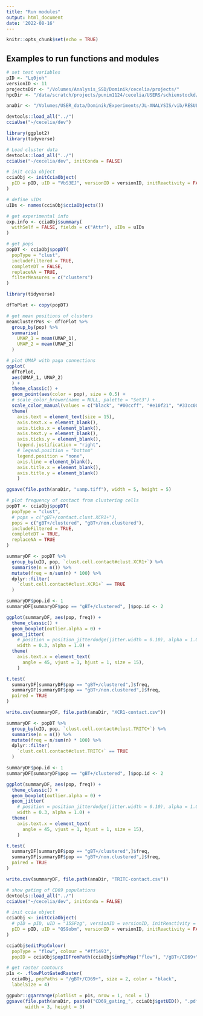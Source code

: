 ```yaml
---
title: "Run modules"
output: html_document
date: '2022-08-16'
---
```


```r
knitr::opts_chunk$set(echo = TRUE)
```

## Examples to run functions and modules

```r
# set test variables
pID <- "Lq0joh"
versionID <- 11
projectsDir <- "/Volumes/Analysis_SSD/Dominik/cecelia/projects/"
hpcDir <- "/data/scratch/projects/punim1124/cecelia/USERS/schienstockd/"
```

```r
anaDir <- "/Volumes/USER_data/Dominik/Experiments/JL-ANALYSIS/vib/RESULTS/OUT"
```

```r
devtools::load_all("../")
cciaUse("~/cecelia/dev")

library(ggplot2)
library(tidyverse)
```

```r
# Load cluster data
devtools::load_all("../")
cciaUse("~/cecelia/dev", initConda = FALSE)

# init ccia object
cciaObj <- initCciaObject(
  pID = pID, uID = "VbS3EJ", versionID = versionID, initReactivity = FALSE
)

# define uIDs
uIDs <- names(cciaObj$cciaObjects())

# get experimental info
exp.info <- cciaObj$summary(
  withSelf = FALSE, fields = c("Attr"), uIDs = uIDs
)

# get pops
popDT <- cciaObj$popDT(
  popType = "clust",
  includeFiltered = TRUE,
  completeDT = FALSE,
  replaceNA = TRUE,
  filterMeasures = c("clusters")
)
```

```r
library(tidyverse)

dfToPlot <- copy(popDT)

# get mean positions of clusters
meanClusterPos <- dfToPlot %>%
  group_by(pop) %>%
  summarise(
    UMAP_1 = mean(UMAP_1),
    UMAP_2 = mean(UMAP_2)
  )

# plot UMAP with paga connections
ggplot(
  dfToPlot,
  aes(UMAP_1, UMAP_2)
  ) +
  theme_classic() +
  geom_point(aes(color = pop), size = 0.5) +
  # scale_color_brewer(name = NULL, palette = "Set3") +
  scale_color_manual(values = c("black", "#00ccff", "#e10f21", "#33cc00")) +
  theme(
    axis.text = element_text(size = 15),
    axis.text.x = element_blank(),
    axis.ticks.x = element_blank(),
    axis.text.y = element_blank(),
    axis.ticks.y = element_blank(),
    legend.justification = "right",
    # legend.position = "bottom"
    legend.position = "none",
    axis.line = element_blank(),
    axis.title.x = element_blank(),
    axis.title.y = element_blank()
    )

ggsave(file.path(anaDir, "uamp.tiff"), width = 5, height = 5)
```

```r
# plot frequency of contact from clustering cells
popDT <- cciaObj$popDT(
  popType = "clust",
  # pops = c("gBT+/contact.clust.XCR1+"),
  pops = c("gBT+/clustered", "gBT+/non.clustered"),
  includeFiltered = TRUE,
  completeDT = TRUE,
  replaceNA = TRUE
)
```

```r
summaryDF <- popDT %>%
  group_by(uID, pop, `clust.cell.contact#clust.XCR1+`) %>%
  summarise(n = n()) %>%
  mutate(freq = n/sum(n) * 100) %>%
  dplyr::filter(
    `clust.cell.contact#clust.XCR1+` == TRUE
  )

summaryDF$pop.id <- 1
summaryDF[summaryDF$pop == "gBT+/clustered", ]$pop.id <- 2

ggplot(summaryDF, aes(pop, freq)) +
  theme_classic() +
  geom_boxplot(outlier.alpha = 0) +
  geom_jitter(
    # position = position_jitterdodge(jitter.width = 0.10), alpha = 1.0) +
    width = 0.3, alpha = 1.0) +
  theme(
    axis.text.x = element_text(
      angle = 45, vjust = 1, hjust = 1, size = 15),
    )

t.test(
  summaryDF[summaryDF$pop == "gBT+/clustered",]$freq,
  summaryDF[summaryDF$pop == "gBT+/non.clustered",]$freq,
  paired = TRUE
)

write.csv(summaryDF, file.path(anaDir, "XCR1-contact.csv"))
```

```r
summaryDF <- popDT %>%
  group_by(uID, pop, `clust.cell.contact#clust.TRITC+`) %>%
  summarise(n = n()) %>%
  mutate(freq = n/sum(n) * 100) %>%
  dplyr::filter(
    `clust.cell.contact#clust.TRITC+` == TRUE
  )

summaryDF$pop.id <- 1
summaryDF[summaryDF$pop == "gBT+/clustered", ]$pop.id <- 2

ggplot(summaryDF, aes(pop, freq)) +
  theme_classic() +
  geom_boxplot(outlier.alpha = 0) +
  geom_jitter(
    # position = position_jitterdodge(jitter.width = 0.10), alpha = 1.0) +
    width = 0.3, alpha = 1.0) +
  theme(
    axis.text.x = element_text(
      angle = 45, vjust = 1, hjust = 1, size = 15),
    )

t.test(
  summaryDF[summaryDF$pop == "gBT+/clustered",]$freq,
  summaryDF[summaryDF$pop == "gBT+/non.clustered",]$freq,
  paired = TRUE
)

write.csv(summaryDF, file.path(anaDir, "TRITC-contact.csv"))
```

```r
# show gating of CD69 populations
devtools::load_all("../")
cciaUse("~/cecelia/dev", initConda = FALSE)

# init ccia object
cciaObj <- initCciaObject(
  # pID = pID, uID = "15SFzg", versionID = versionID, initReactivity = FALSE
  pID = pID, uID = "QS9obm", versionID = versionID, initReactivity = FALSE
)

cciaObj$editPopColour(
  popType = "flow", colour = "#ff1493",
  popID = cciaObj$popIDFromPath(cciaObj$imPopMap("flow"), "/gBT+/CD69+"))

# get raster contours
p1s <- .flowPlotGatedRaster(
  cciaObj, popPaths = "/gBT+/CD69+", size = 2, color = "black",
  labelSize = 4)

ggpubr::ggarrange(plotlist = p1s, nrow = 1, ncol = 1)
ggsave(file.path(anaDir, paste0("CD69_gating_", cciaObj$getUID(), ".pdf")),
       width = 3, height = 3)
```


